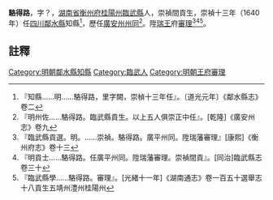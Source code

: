 {{明清人物信息框
| 姓名 = 駱得路
| 原名 = 
| 圖片名稱=  
| 圖片大小 = 220px
| 圖片說明 =  
| 最高職務 = [[四川|四川]][[鄰水縣知縣|鄰水縣知縣]]
| 國家 = 大明
| 爵位 =
| 籍貫 = [[湖南省|湖南省]][[臨武縣|臨武縣]]
| 族裔 =  
| 旗籍 =  
| 字號 =  
| 諡號 = 
| 出生日期 = 
| 出生地點 =
| 逝世日期 =  
| 逝世地點 = 
| 墓葬 = 
| 配偶 =  
| 親屬 =   
| 出身 = 
*  崇禎間貢生
| 經歷 = 
| 著作 =  
*
*
*
}}
'''駱得路'''{{BD|？年||？年||}}，字？，[[湖南省|湖南省]][[衡州府|衡州府]][[桂陽州|桂陽州]][[臨武縣|臨武縣]]人，崇禎間貢生，崇禎十三年（1640年）任[[四川|四川]][[鄰水縣|鄰水縣]]知縣<ref>『知縣……明……駱得路，里字闕，崇楨十三年任』。〔道光元年〕《鄰水縣志》卷二</ref>，歷任[[廣安州|廣安州]][[州同|州同]]<ref>『明州佐……駱得路。臨武縣貢生。以上五人俱崇正中任』。[乾隆]《廣安州志》卷九</ref>。陞[[瑞王|瑞王]]府[[審理|審理]]<ref>『臨武縣貢選。明。……崇禎。駱得路。廣平州同。陞瑞藩審理』[康熙]《衡州府志》卷十三</ref><ref>『明貢士……駱得路。任廣平州同。陞瑞藩審理。崇禎間貢』。[同治]臨武縣志卷三十</ref><ref>『臨武縣學……駱得路。審理』。[光緒十一年]《湖南通志》卷一百五十選舉志十八貢生五靖州澧州桂陽州</ref>。
==註釋==
{{reflist}}
{{明朝人物小作品}}
[[Category:明朝鄰水縣知縣|Category:明朝鄰水縣知縣]]
[[Category:臨武人|Category:臨武人]]
[[Category:明朝王府審理|Category:明朝王府審理]]